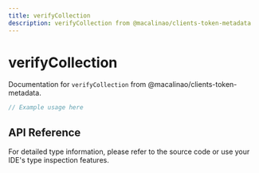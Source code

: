 ```yaml
---
title: verifyCollection
description: verifyCollection from @macalinao/clients-token-metadata
---
```


# verifyCollection

Documentation for `verifyCollection` from @macalinao/clients-token-metadata.

```typescript
// Example usage here
```

## API Reference

For detailed type information, please refer to the source code or use your IDE's type inspection features.
